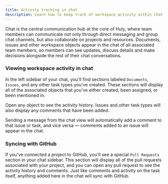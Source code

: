 ```yaml
---
title: Activity tracking in chat
description: Learn how to keep track of workspace activity within chat.
---
```


Chat is the central communication hub at the core of Huly, where team members can communicate not only through direct messaging and group chat channels, but also collaborate on projects and resources. Documents, issues and other workspace objects appear in the chat of all associated team members, so members can see updates, discuss details and make decisions alongside the rest of their chat conversations.

### Viewing workspace activity in chat

In the left sidebar of your chat, you'll find sections labeled `Documents`, `Issues`, and any other task types you've created. These sections will display all of the associated objects that you've either created, been assigned, or been mentioned in.

Open any object to see the activity history. Issues and other task types will also display any comments that have been added.

Sending a message from the chat view will automatically add a comment to that issue or task, and vice versa — comments added to an issue will appear in the chat.

### Syncing with GitHub

If you've connected a project to GitHub, you'll see a special `Pull Requests` section in your chat sidebar. This section will display all of the pull requests associated with your project, and you can open any pull request to see the activity history and comments. Just like comments and activity on the task itself, anything added here in the chat will sync with GitHub.